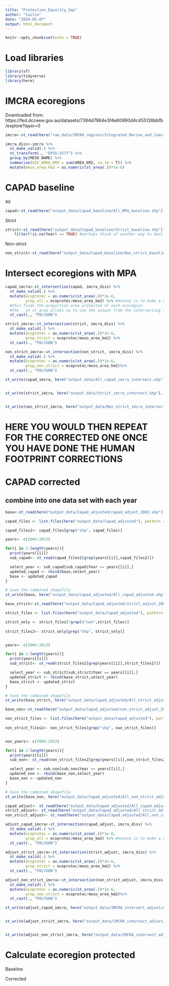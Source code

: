 ```yaml
---
title: "Protection_Equality_Gap"
author: "Caitie"
date: "2024-05-07"
output: html_document
---
```


```r
knitr::opts_chunk$set(echo = TRUE)
```

# Load libraries
```r
library(sf)
library(tidyverse)
library(here)
```


# IMCRA ecoregions

Downloaded from: https://fed.dcceew.gov.au/datasets/7394d7984e3f4e60990d4c455126bbfb/explore?layer=0

```r
imcra<-st_read(here("raw_data/IMCRA_regions/Integrated_Marine_and_Coastal_Regionalisation_of_Australia_(IMCRA)_v4.0_-_Meso-scale_Bioregions.shp"))
```


```r
imcra_diss<-imcra %>% 
  st_make_valid(.) %>% 
  st_transform(., "EPSG:3577") %>% 
  group_by(MESO_NAME) %>% 
  summarise(GIS_AREA_KM2 = sum(AREA_KM2, na.rm = T)) %>% 
  mutate(meso_area_km2 = as.numeric(st_area(.))*1e-6)
```

# CAPAD baseline

All

```r
capad<-st_read(here("output_data/Capad_baseline/All_MPA_baseline.shp"))
```


Strict

```r
strict<-st_read(here("output_data/Capad_baseline/Strict_baseline.shp")) %>% 
    filter(!is.na(Year) == TRUE) #perhaps think of another way to deal with missing dates

```


Non-strict

```r
non_strict<-st_read(here("output_data/Capad_baseline/Non_strict_baseline.shp"))
```


# Intersect ecoregions with MPA

```r
capad_imcra<-st_intersection(capad, imcra_diss) %>% 
  st_make_valid(.) %>% 
  mutate(ecoprotec = as.numeric(st_area(.))*1e-6,
         prop_all = ecoprotec/meso_area_km2) %>% #mutate is to make a new column. 
  #this finds the proportion area protected of each ecoregion 
  #the . in st_area allows us to use the output from the intersecting function.
  st_cast(., "POLYGON")
```


```r
strict_imcra<-st_intersection(strict, imcra_diss) %>% 
  st_make_valid(.) %>% 
  mutate(ecoprotec = as.numeric(st_area(.))*1e-6, 
         prop_strict = ecoprotec/meso_area_km2) %>% 
  st_cast(., "POLYGON")

non_strict_imcra<-st_intersection(non_strict, imcra_diss) %>% 
  st_make_valid(.) %>% 
  mutate(ecoprotec = as.numeric(st_area(.))*1e-6, 
         prop_non_strict = ecoprotec/meso_area_km2)%>% 
  st_cast(., "POLYGON")
```

```r
st_write(capad_imcra, here("output_data/All_capad_imcra_intersect.shp"), append = FALSE)


st_write(strict_imcra, here("output_data/Strict_imcra_intersect.shp"), append = FALSE)


st_write(non_strict_imcra, here("output_data/Non_strict_imcra_intersect.shp"), append = FALSE)
```


# HERE YOU WOULD THEN REPEAT FOR THE CORRECTED ONE ONCE YOU HAVE DONE THE HUMAN FOOTPRINT CORRECTIONS

# CAPAD corrected
## combine into one data set with each year 
```r
base<-st_read(here("output_data/Capad_adjusted/capad_adjust_2003.shp"))

capad_files <- list.files(here("output_data/Capad_adjusted"), pattern = "capad_adjust", full.names = TRUE)

capad_files2<- capad_files[grep("shp", capad_files)]

years<- c(2004:2013)

for(i in 1:length(years)){
  print(years[[i]])
  sub_capad<- st_read(capad_files2[grep(years[[i]],capad_files2)])

  select_year <- sub_capad[sub_capad$Year == years[[i]],]
  updated_capad <- rbind(base,select_year)
  base <- updated_capad
}

# Save the combined shapefile
st_write(base, here("output_data/Capad_adjusted/All_capad_adjusted.shp"), append = FALSE)
```


```r
base_strict<-st_read(here("output_data/Capad_adjusted/strict_adjust_2003.shp"))

strict_files <- list.files(here("output_data/Capad_adjusted"), pattern = "strict_adjust", full.names = TRUE)

strict_only <- strict_files[!grepl("non",strict_files)]
  
strict_files2<- strict_only[grep("shp", strict_only)]


years<- c(2004:2013)

for(i in 1:length(years)){
  print(years[[i]])
  sub_strict<- st_read(strict_files2[grep(years[[i]],strict_files2)])

  select_year <- sub_strict[sub_strict$Year == years[[i]],]
  updated_strict <- rbind(base_strict,select_year)
  base_strict <- updated_strict
}

# Save the combined shapefile
st_write(base_strict, here("output_data/Capad_adjusted/All_strict_adjusted.shp"), append = FALSE)
```

```r
base_non<-st_read(here("output_data/Capad_adjusted/non_strict_adjust_2003.shp"))

non_strict_files <- list.files(here("output_data/Capad_adjusted"), pattern = "non_strict_adjust", full.names = TRUE)
  
non_strict_files2<- non_strict_files[grep("shp", non_strict_files)]


non_years<- c(2004:2013)

for(i in 1:length(years)){
  print(years[[i]])
  sub_non<- st_read(non_strict_files2[grep(years[[i]],non_strict_files2)])

  select_year <- sub_non[sub_non$Year == years[[i]],]
  updated_non <- rbind(base_non,select_year)
  base_non <- updated_non
}

# Save the combined shapefile
st_write(base_non, here("output_data/Capad_adjusted/All_non_strict_adjusted.shp"), append = FALSE)
```

```r
capad_adjust<- st_read(here("output_data/Capad_adjusted/All_capad_adjusted.shp"))
strict_adjust<- st_read(here("output_data/Capad_adjusted/All_strict_adjusted.shp"))
non_strict_adjust<- st_read(here("output_data/Capad_adjusted/All_non_strict_adjusted.shp"))
```


```r

adjust_capad_imcra<-st_intersection(capad_adjust, imcra_diss) %>% 
  st_make_valid(.) %>% 
  mutate(ecoprotec = as.numeric(st_area(.))*1e-6,
         prop_all = ecoprotec/meso_area_km2) %>% #mutate is to make a new column. 
  st_cast(., "POLYGON")

adjust_strict_imcra<-st_intersection(strict_adjust, imcra_diss) %>% 
  st_make_valid(.) %>% 
  mutate(ecoprotec = as.numeric(st_area(.))*1e-6, 
         prop_strict = ecoprotec/meso_area_km2) %>% 
  st_cast(., "POLYGON")

adjust_non_strict_imcra<-st_intersection(non_strict_adjust, imcra_diss) %>% 
  st_make_valid(.) %>% 
  mutate(ecoprotec = as.numeric(st_area(.))*1e-6, 
         prop_non_strict = ecoprotec/meso_area_km2)%>% 
  st_cast(., "POLYGON")

st_write(adjust_capad_imcra, here("output_data/IMCRA_intersect_adjust/Adjust_all_capad_imcra_intersect.shp"), append = FALSE)


st_write(adjust_strict_imcra, here("output_data/IMCRA_intersect_adjust/Adjust_strict_imcra_intersect.shp"), append = FALSE)


st_write(adjust_non_strict_imcra, here("output_data/IMCRA_intersect_adjust/Adjust_non_strict_imcra_intersect.shp"), append = FALSE)
```


# Calculate ecoregion protected

Baseline

Corrected
